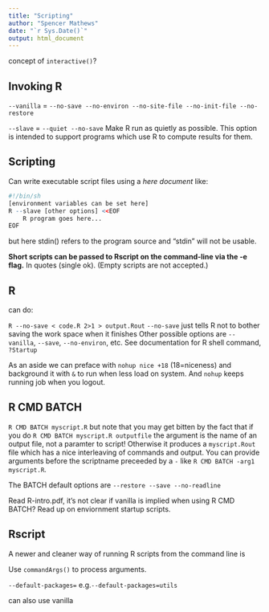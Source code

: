 ```yaml
---
title: "Scripting"
author: "Spencer Mathews"
date: "`r Sys.Date()`"
output: html_document
---
```




concept of `interactive()`?



## Invoking R

`--vanilla` = `--no-save --no-environ --no-site-file --no-init-file --no-restore`

`--slave` = `--quiet --no-save` Make R run as quietly as possible. This option is intended to support programs which use R to compute results for them.


## Scripting

Can write executable script files using a _here document_ like:

```r
#!/bin/sh
[environment variables can be set here]
R --slave [other options] <<EOF
    R program goes here...
EOF
```

but here stdin() refers to the program source and "stdin" will not be usable.


**Short scripts can be passed to Rscript on the command-line via the -e flag.** In quotes (single ok). (Empty scripts are not accepted.)


## R

can do:

`R --no-save < code.R 2>1 > output.Rout`
`--no-save` just tells R not to bother saving the work space when it finishes
Other possible options are `--vanilla`, `--save`, `--no-environ`, etc.
See documentation for R shell command, `?Startup`

As an aside we can preface with `nohup nice +18` (18=niceness) and background it with `&` to run when less load on system. And `nohup` keeps running job when you logout.

## R CMD BATCH

`R CMD BATCH myscript.R` but note that you may get bitten by the fact that if you do `R CMD BATCH myscript.R outputfile` the argument is the name of an output file, not a paramter to script! Otherwise it produces a `myscript.Rout` file which has a nice interleaving of commands and output.
You can provide arguments before the scriptname preceeded by a `-` like `R CMD BATCH -arg1 myscript.R`.

The BATCH default options are `--restore --save --no-readline`

Read R-intro.pdf, it's not clear if vanilla is implied when using R CMD BATCH? Read up on enviornment startup scripts.


## Rscript

A newer and cleaner way of running R scripts from the command line is 

Use `commandArgs()` to process arguments.


`--default-packages=` e.g.`--default-packages=utils`

can also use vanilla
